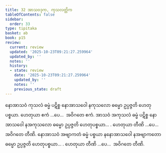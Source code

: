 ```yaml
---
title: 32 အာသဝဒုက, ကုသလတ္တိက
tableOfContents: false
sidebar:
  order: 33
type: tipitaka
basket: ab
book: p15
review:
  current: review
  updated: '2025-10-23T09:21:27.259964'
  updated_by: ''
  notes: ''
  history:
  - state: review
    date: '2025-10-23T09:21:27.259964'
    updated_by: ''
    notes: ''
    previous_state: draft
---
```



<ReviewStatus review={frontmatter.review} showDetails={true} />

<HypothesisAnnotation frontmatter={frontmatter} />

<DynamicBreadcrumb />

<Division number="41" book="p15" e="ch" v="40" p="226">

<Paragraph number="119" book="p15">
နောအာသဝံ ကုသလံ ဓမ္မံ ပဋိစ္စ နောအာသဝေါ နကုသလော ဓမ္မော ဥပ္ပဇ္ဇတိ ဟေတုပစ္စယာ. ဟေတုယာ ဧကံ …ပေ…  အဝိဂတေ ဧကံ.
</Paragraph>

<Paragraph number="120" book="p15">
အာသဝံ အကုသလံ ဓမ္မံ ပဋိစ္စ နောအာသဝေါ နအကုသလော ဓမ္မော ဥပ္ပဇ္ဇတိ ဟေတုပစ္စယာ… . ဟေတုယာ တီဏိ …ပေ…  အဝိဂတေ တီဏိ.
</Paragraph>

<Paragraph number="121" book="p15">
နောအာသဝံ အဗျာကတံ ဓမ္မံ ပစ္စယာ နနောအာသဝေါ နအဗျာကတော ဓမ္မော ဥပ္ပဇ္ဇတိ ဟေတုပစ္စယာ… . ဟေတုယာ တီဏိ …ပေ…  အဝိဂတေ တီဏိ.
</Paragraph>
</Division>